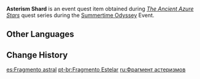 {{Item Infobox
|id           = 101801; 101802; 101803; 101804; 101805; 101806; 101807; 101808; 101834
|image        = <gallery>
Item Asterism Shard 1.png|Type 1
Item Asterism Shard 2.png|Type 2
Item Asterism Shard 3.png|Type 3
Item Asterism Shard 4.png|Type 4
Item Asterism Shard 5.png|Type 5
Item Asterism Shard 6.png|Type 6
Item Asterism Shard 7.png|Type 7
Item Asterism Shard 8.png|Type 8
Item Asterism Shard 9.png|Type 9
</gallery>
|type         = Quest Items
|group        = Event Items
|description  = A mysterious shard engraved with a pattern of stars. It seems to be the key to solving a certain mechanism puzzle somewhere.
|source1      = [[The Ancient Azure Stars]]
|event        = Summertime Odyssey
}}
'''Asterism Shard''' is an event quest item obtained during ''[[The Ancient Azure Stars]]'' quest series during the [[Summertime Odyssey]] Event.

==Other Languages==
{{Other Languages
|default_hidden = 1
|en      = Asterism Shard
|zhs     = 星象碎片
|zhs_rm  = Xīngxiàng Suìpiàn
|zht     = 星象碎片
|zht_rm  = Xīngxiàng Suìpiàn
|ja      = 星象の欠片
|ja_rm   = Seizou no Kakera{{Assumed}}
|ko      = 별자리 파편
|ko_rm   = Byeoljari Papyeon
|es      = Fragmento astral
|fr      = Fragment astral
|ru      = Фрагмент астеризмов
|th      = ชิ้นส่วนทางโหราศาสตร์
|th_rm   = 
|vi      = Mảnh Tinh Tượng
|de      = Sternbildsplitter
|id      = Pecahan Asterisme
|pt      = Fragmento Estelar
|tr      = Yıldız Deseni Parçası
|it      = Frammento di asterismo
}}

==Change History==
{{Change History|2.8}}

[[es:Fragmento astral]]
[[pt-br:Fragmento Estelar]]
[[ru:Фрагмент астеризмов]]